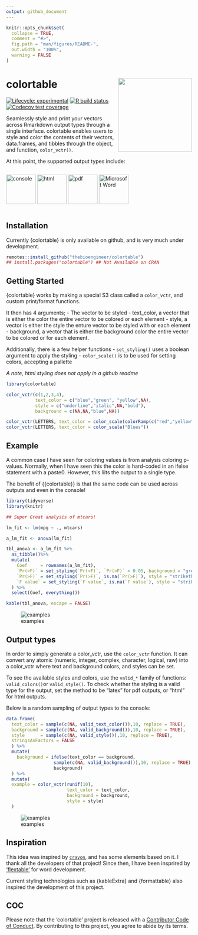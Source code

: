 ```yaml
---
output: github_document
---
```


<!-- README.md is generated from README.Rmd. Please edit that file -->

```r
knitr::opts_chunk$set(
  collapse = TRUE,
  comment = "#>",
  fig.path = "man/figures/README-",
  out.width = "100%",
  warning = FALSE
)
```

# colortable <img src='man/figures/logo.png' align="right" height="200" />

<!-- badges: start -->
[![Lifecycle: experimental](https://img.shields.io/badge/lifecycle-experimental-orange.svg)](https://www.tidyverse.org/lifecycle/#experimental)
[![R build status](https://github.com/thebioengineer/colortable/workflows/R-CMD-check/badge.svg)](https://github.com/thebioengineer/colortable/actions)
[![Codecov test coverage](https://codecov.io/gh/thebioengineer/colortable/branch/master/graph/badge.svg)](https://codecov.io/gh/thebioengineer/colortable?branch=master)
<!-- badges: end -->

Seamlessly style and print your vectors across Rmarkdown output types through a single interface.
colortable enables users to style and color the contents of their vectors, data.frames, and tibbles through the object, and function, `color_vctr()`. 

At this point, the supported output types include:

<div style="display:inline-block">
<img alt="console" src="inst/media/console_logo.png" height = 80/>
<img alt="html" src="inst/media/html_logo.png" height = 80/>
<img alt="pdf" src="inst/media/pdf_logo.png" height = 80/>
<img alt="Microsoft Word" src="inst/media/microsoft_word_logo.png" height = 80/>
</div>


## Installation

<!-- You can install the released version of colortable from [CRAN](https://CRAN.R-project.org) with: -->

Currently {colortable} is only available on github, and is very much under development.

``` r
remotes::install_github("thebioengineer/colortable")
## install.packages("colortable") ## Not Available on CRAN
```

## Getting Started

{colortable} works by making a special S3 class called a `color_vctr`, and custom print/format functions.

It then has 4 arguments; 
  - The vector to be styled
  - text_color, a vector that is either the color the entire vector to be colored or each element
  - style, a vector is either the style the enture vector to be styled with or each element
  - background, a vector that is either the background color the entire vector to be colored or for each element.
  
Additionally, there is a few helper functions
  - `set_styling()` uses a boolean argument to apply the styling
  - `color_scale()` is to be used for setting colors, accepting a pallette
  
*A note, html styling does not apply in a github readme*

```r
library(colortable)

color_vctr(c(1,2,3,4),
           text_color = c("blue","green", "yellow",NA),
           style = c("underline","italic",NA,"bold"),
           background = c(NA,NA,"blue",NA))

color_vctr(LETTERS, text_color = color_scale(colorRamp(c("red","yellow"))))
color_vctr(LETTERS, text_color = color_scale("Blues"))

```

## Example

A common case I have seen for coloring values is from analysis coloring p-values.
Normally, when I have seen this the color is hard-coded in an ifelse statement with a paste0. 
However, this liits the output to a single type. 

The benefit of {{colortable}} is that the same code can be used across outputs and even in the console!


```r
library(tidyverse)
library(knitr)

## Super Great analysis of mtcars!

lm_fit <- lm(mpg ~ ., mtcars)

a_lm_fit <- anova(lm_fit)

tbl_anova <- a_lm_fit %>% 
  as_tibble()%>% 
  mutate(
    Coef     = rownames(a_lm_fit),
    `Pr(>F)` = set_styling(`Pr(>F)`, `Pr(>F)` < 0.05, background = "green", style = "underline"),
    `Pr(>F)` = set_styling(`Pr(>F)`, is.na(`Pr(>F)`), style = "strikethrough", text_color = "silver"),
    `F value` = set_styling(`F value`, is.na(`F value`), style = "strikethrough", text_color = "silver")
  ) %>% 
  select(Coef, everything())

kable(tbl_anova, escape = FALSE)

```

![examples](inst/media/output_gifs.gif)

## Output types

In order to simply generate a color_vctr, use the `color_vctr` function. 
It can convert any atomic (numeric, integer, complex, character, logical, raw) into a color_vctr where text and background colors, and styles can be set.

To see the available styles and colors, use the `valid_*` family of functions: `valid_colors()`or `valid_style()`.
To check whether the styling is a valid type for the output, set the method to be "latex" for pdf outputs, or "html" for html outputs.

Below is a random sampling of output types to the console:

```r

data.frame(
  text_color = sample(c(NA, valid_text_color()),10, replace = TRUE),
  background = sample(c(NA, valid_background()),10, replace = TRUE),
  style      = sample(c(NA, valid_style()),10, replace = TRUE),
  stringsAsFactors = FALSE
  ) %>% 
  mutate(
    background = ifelse(text_color == background, 
                  sample(c(NA, valid_background()),10, replace = TRUE),
                  background)
  ) %>% 
  mutate(
  example = color_vctr(runif(10),
                       text_color = text_color,
                       background = background,
                       style = style)
  )

```


![examples](inst/media/multiple_output_types.gif)


## Inspiration
This idea was inspired by [`crayon`](https://github.com/r-lib/crayon), and has some elements based on it. I thank all the developers of that project!
Since then, I have been insprired by ['flextable'](https://github.com/davidgohel/officedown) for word development.

Current styling technologies such as {kableExtra} and {formattable} also inspired the development of this project.

## COC

Please note that the 'colortable' project is released with a
[Contributor Code of Conduct](CODE_OF_CONDUCT.md).
By contributing to this project, you agree to abide by its terms.

